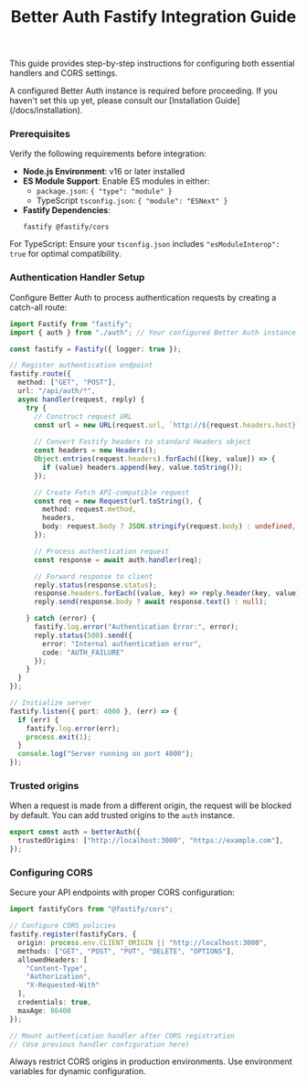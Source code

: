 ﻿---
title: Better Auth Fastify Integration Guide
description: Learn how to seamlessly integrate Better Auth with your Fastify application.
---

This guide provides step-by-step instructions for configuring both essential handlers and CORS settings.

<Callout type="important">
A configured Better Auth instance is required before proceeding. If you haven't set this up yet, please consult our [Installation Guide](/docs/installation).
</Callout>

### Prerequisites

Verify the following requirements before integration:

- **Node.js Environment**: v16 or later installed
- **ES Module Support**: Enable ES modules in either:
  - `package.json`: `{ "type": "module" }`
  - TypeScript `tsconfig.json`: `{ "module": "ESNext" }`
- **Fastify Dependencies**:
  ```package-install
  fastify @fastify/cors
  ```

<Callout type="tip"> For TypeScript: Ensure your `tsconfig.json` includes `"esModuleInterop": true` for optimal compatibility. </Callout>

### Authentication Handler Setup

Configure Better Auth to process authentication requests by creating a catch-all route:

```ts title="server.ts"
import Fastify from "fastify";
import { auth } from "./auth"; // Your configured Better Auth instance

const fastify = Fastify({ logger: true });

// Register authentication endpoint
fastify.route({
  method: ["GET", "POST"],
  url: "/api/auth/*",
  async handler(request, reply) {
    try {
      // Construct request URL
      const url = new URL(request.url, `http://${request.headers.host}`);
      
      // Convert Fastify headers to standard Headers object
      const headers = new Headers();
      Object.entries(request.headers).forEach(([key, value]) => {
        if (value) headers.append(key, value.toString());
      });

      // Create Fetch API-compatible request
      const req = new Request(url.toString(), {
        method: request.method,
        headers,
        body: request.body ? JSON.stringify(request.body) : undefined,
      });

      // Process authentication request
      const response = await auth.handler(req);

      // Forward response to client
      reply.status(response.status);
      response.headers.forEach((value, key) => reply.header(key, value));
      reply.send(response.body ? await response.text() : null);

    } catch (error) {
      fastify.log.error("Authentication Error:", error);
      reply.status(500).send({ 
        error: "Internal authentication error",
        code: "AUTH_FAILURE"
      });
    }
  }
});

// Initialize server
fastify.listen({ port: 4000 }, (err) => {
  if (err) {
    fastify.log.error(err);
    process.exit(1);
  }
  console.log("Server running on port 4000");
});
```

### Trusted origins

When a request is made from a different origin, the request will be blocked by default. You can add trusted origins to the `auth` instance.

```ts
export const auth = betterAuth({
  trustedOrigins: ["http://localhost:3000", "https://example.com"],
});
```

### Configuring CORS

Secure your API endpoints with proper CORS configuration:

```ts
import fastifyCors from "@fastify/cors";

// Configure CORS policies
fastify.register(fastifyCors, {
  origin: process.env.CLIENT_ORIGIN || "http://localhost:3000",
  methods: ["GET", "POST", "PUT", "DELETE", "OPTIONS"],
  allowedHeaders: [
    "Content-Type",
    "Authorization",
    "X-Requested-With"
  ],
  credentials: true,
  maxAge: 86400
});

// Mount authentication handler after CORS registration
// (Use previous handler configuration here)
```

<Callout type="warning"> Always restrict CORS origins in production environments. Use environment variables for dynamic configuration. </Callout>

